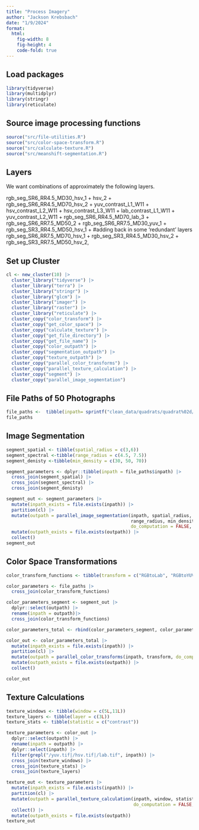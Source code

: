 ```yaml
---
title: "Process Imagery"
author: "Jackson Krebsbach"
date: "1/9/2024"
format: 
  html:
    fig-width: 8
    fig-height: 4
    code-fold: true
---
```



## Load packages

```r
library(tidyverse)
library(multidplyr)
library(stringr)
library(reticulate)
```

## Source image processing functions

```r
source("src/file-utilities.R")
source("src/color-space-transform.R")
source("src/calculate-texture.R")
source("src/meanshift-segmentation.R")
```

## Layers

We want combinations of approximately the following layers.

rgb_seg_SR6_RR4.5_MD30_hsv_1 +
hsv_2 +
rgb_seg_SR6_RR4.5_MD70_hsv_2 +
yuv_contrast_L1_W11 +
hsv_contrast_L2_W11 +
hsv_contrast_L3_W11 +
lab_contrast_L1_W11 +
yuv_contrast_L2_W11 +
rgb_seg_SR6_RR4.5_MD70_lab_3 +
rgb_seg_SR6_RR7.5_MD50_2 +
rgb_seg_SR6_RR7.5_MD30_yuv_1 +
rgb_seg_SR3_RR4.5_MD50_hsv_1 + #adding back in some 'redundant' layers
rgb_seg_SR6_RR7.5_MD70_hsv_1 +
rgb_seg_SR3_RR4.5_MD30_hsv_2 +
rgb_seg_SR3_RR7.5_MD50_hsv_2,

## Set up Cluster

```r

cl <- new_cluster(10) |>
  cluster_library("tidyverse") |>
  cluster_library("terra") |>
  cluster_library("stringr") |>
  cluster_library("glcm") |>
  cluster_library("imager") |>
  cluster_library("raster") |>
  cluster_library("reticulate") |>
  cluster_copy("color_transform") |>
  cluster_copy("get_color_space") |>
  cluster_copy("calculate_texture") |>
  cluster_copy("get_file_directory") |>
  cluster_copy("get_file_name") |>
  cluster_copy("color_outpath") |>
  cluster_copy("segmentation_outpath") |>
  cluster_copy("texture_outpath") |>
  cluster_copy("parallel_color_transforms") |>
  cluster_copy("parallel_texture_calculation") |>
  cluster_copy("segment") |>
  cluster_copy("parallel_image_segmentation")
```



## File Paths of 50 Photographs

```r
file_paths <-  tibble(inpath= sprintf("clean_data/quadrats/quadrat%02d/rgb.tif", seq(34, 83, 1))) 
file_paths
```


## Image Segmentation

```r

segment_spatial <- tibble(spatial_radius = c(3,6))
segment_spectral <-tibble(range_radius = c(4.5, 7.5))
segment_denisty <-tibble(min_density = c(30, 50, 70))

segment_parameters <- dplyr::tibble(inpath = file_paths$inpath) |>
  cross_join(segment_spatial) |> 
  cross_join(segment_spectral) |>
  cross_join(segment_denisty)

segment_out <- segment_parameters |>
  mutate(inpath_exists = file.exists(inpath)) |>
  partition(cl) |>
  mutate(outpath = parallel_image_segmentation(inpath, spatial_radius,
                                               range_radius, min_density,
                                               do_computation = FALSE, over_write = FALSE)) |>
  mutate(outpath_exists = file.exists(outpath)) |>
  collect()
segment_out 
```


## Color Space Transformations

```r
color_transform_functions <- tibble(transform = c("RGBtoLab", "RGBtoYUV","RGBtoHSL"))

color_parameters <- file_paths |> 
  cross_join(color_transform_functions)

color_parameters_segment <- segment_out |>
  dplyr::select(outpath) |>
  rename(inpath = outpath)|> 
  cross_join(color_transform_functions)

color_parameters_total <- rbind(color_parameters_segment, color_parameters)

color_out <- color_parameters_total |>
  mutate(inpath_exists = file.exists(inpath)) |>
  partition(cl) |>
  mutate(outpath = parallel_color_transforms(inpath, transform, do_computation = FALSE, over_write = FALSE)) |>
  mutate(outpath_exists = file.exists(outpath)) |>
  collect()

color_out
```


## Texture Calculations

```r
texture_windows <- tibble(window = c(5L,11L)) 
texture_layers <- tibble(layer = c(3L))
texture_stats <- tibble(statistic = c("contrast"))

texture_parameters <- color_out |>
  dplyr::select(outpath) |>
  rename(inpath = outpath) |>
  dplyr::select(inpath) |>
  filter(grepl("/yuv.tif|/hsv.tif|/lab.tif", inpath)) |>
  cross_join(texture_windows) |> 
  cross_join(texture_stats) |>
  cross_join(texture_layers)

texture_out <- texture_parameters |>
  mutate(inpath_exists = file.exists(inpath)) |>
  partition(cl) |>
  mutate(outpath = parallel_texture_calculation(inpath, window, statistic, layer,
                                                do_computation = FALSE, over_write = FALSE)) |>
  collect() |>
  mutate(outpath_exists = file.exists(outpath)) 
texture_out
```


